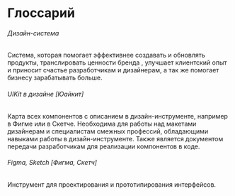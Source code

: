 # Глоссарий

###### Дизайн-система

Система, которая помогает эффективнее создавать и обновлять продукты, транслировать ценности бренда , улучшает клиентский опыт и приносит счастье разработчикам и дизайнерам, а так же помогает бизнесу зарабатывать больше.

###### UIKit в дизайне [Юайкит]

Карта всех компонентов с описанием в дизайн-инструменте, например в Фигме или в Скетче. Необходима для работы над макетами дизайнерам и специалистам смежных профессий, обладающими навыками работы в дизайн-инструменте. Также является документом передачи разработчикам для реализации компонентов в коде.

###### Figma, Sketch [Фигма, Скетч]

Инструмент для проектирования и прототипирования интерфейсов.
